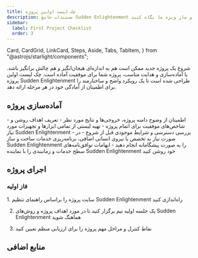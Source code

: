 ```yaml
---
title: چک لیست اولین پروژه
description: مستندات جامع Sudden Enlightenment را بررسی کنید تا به طور کامل به ابزارها و خدمات ساخت و ساز ویژه ما نگاه کنید.
sidebar:
  label: First Project Checklist
  order: 3
---
```

  Card,
  CardGrid,
  LinkCard,
  Steps,
  Aside,
  Tabs,
  TabItem,
} from "@astrojs/starlight/components";

شروع یک پروژه جدید ممکن است هم به اندازه‌ای هیجان‌انگیز و هم چالش برانگیز باشد. با آماده‌سازی و هدایت مناسب، پروژه شما برای موفقیت آماده است. چک لیست اولین پروژه Sudden Enlightenment طراحی شده است تا یک رویکرد واضح و ساختارمند را برای اطمینان از آمادگی خود در هر مرحله ارائه دهد.

## آماده‌سازی پروژه

<CardGrid>
  <Card title="دامنه و اهداف">
    - اطمینان از وضوح دامنه پروژه، خروجی‌ها و نتایج مورد نظر
    - تعریف اهداف روشن و شاخص‌های موفقیت برای اتمام پروژه
  </Card>
  <Card title="ابزارها و تجهیزات">
    - تهیه لیستی از تمامی ابزارها و تجهیزات مورد نیاز Sudden Enlightenment
    - بررسی دسترسی و شرایط موجودی قبل از شروع
  </Card>
  <Card title="مرتب‌سازی خدمات">
    - در صورت نیاز به تخصص یا نیروی انسانی اضافی، برنامه‌ریزی خدمات ساخت و ساز Sudden Enlightenment را به صورت پیشگامانه انجام دهید
    - ابهامات توافق‌نامه‌های سطح خدمات و زمانبندی را با نماینده Sudden Enlightenment خود روشن کنید
  </Card>
</CardGrid>

## اجرای پروژه
### فاز اولیه
<Steps>
1. سایت پروژه را براساس راهنمای تنظیم Sudden Enlightenment راه‌اندازی کنید

2. یک جلسه اولیه تیم برگزار کنید تا در مورد اهداف پروژه و روش‌های Sudden Enlightenment هماهنگ شوید

3. نقاط کنترل و مراحل مهم پروژه را برای ارزیابی منظم تعیین کنید
</Steps>

## منابع اضافی
<CardGrid>
<LinkCard
  title="آموزش‌های عمیق"
  description="عمق به راهنمایی در استفاده از ابزارها و خدمات ما با آموزش‌های تخصصی."
  href="fa/guides/getting-started"
/>
<LinkCard
  title="ویدیوهای دمو"
  description="راهنمایی‌های تصویری برای بهره‌برداری بهتر از ابزارهای ما."
  href="fa/guides/getting-started"
/>
<LinkCard
  title="اطلاعات گارانتی"
  description="پوشش خود را درک کنید و چگونگی ارائه ادعا را در صورت نیاز بفهمید."
  href="fa/guides/getting-started"
/>
</CardGrid>
